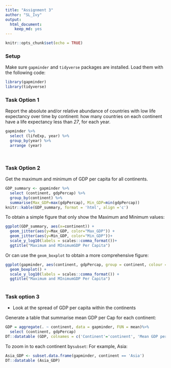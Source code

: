 ```yaml
---
title: "Assignment 3"
author: "SL_Ivy"
output: 
  html_document: 
    keep_md: yes
---
```


```r
knitr::opts_chunk$set(echo = TRUE)
```

### Setup
Make sure `gapminder` and `tidyverse` packages are installed.
Load them with the following code:
```r
library(gapminder)
library(tidyverse)
```


### Task Option 1

Report the absolute and/or relative abundance of countries with low life expectancy over time by continent: how many countries on each continent have a life expectancy less than *27*, for each year.

```r
gapminder %>%
  select (lifeExp, year) %>%
  group_by(year) %>%
  arrange (year)

  
```


### Task Option 2
Get the maximum and minimum of GDP per capita for all continents.
```r
GDP_summary <- gapminder %>%
  select (continent, gdpPercap) %>%
  group_by(continent) %>%
  summarise(Max_GDP=max(gdpPercap), Min_GDP=min(gdpPercap))
knitr::kable(GDP_summary, format = 'html', align ='c')
```

To obtain a simple figure that only show the Maximum and Minimum values:
```r
ggplot(GDP_summary, aes(x=continent)) + 
  geom_jitter(aes(y=Max_GDP, color="Max_GDP")) + 
  geom_jitter(aes(y=Min_GDP, color="Min_GDP"))+
  scale_y_log10(labels = scales::comma_format())+
  ggtitle("Maximum and MInimumGDP Per Capita") 
```

Or can use the `geom_boxplot` to obtain a more comprehensive figure:
```r
ggplot(gapminder, aes(continent, gdpPercap, group = continent, colour = continent)) +
  geom_boxplot() +
  scale_y_log10(labels = scales::comma_format()) +
  ggtitle("Maximum and MInimumGDP Per Capita")
  
```

### Task option 3
* Look at the spread of GDP per capita within the continents

Generate a table that summarise mean GDP per Cap for each continent:

```r
GDP = aggregate(. ~ continent, data = gapminder, FUN = mean)%>%
  select (continent, gdpPercap)
DT::datatable (GDP, colnames = c('Continent'='continent', 'Mean GDP per Cap' = 'gdpPercap'))

```

To zoom in to each continent by`subset`:
For example, Asia: 
```r
Asia_GDP <- subset.data.frame(gapminder, continent == 'Asia')
DT::datatable (Asia_GDP)
```

